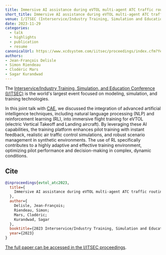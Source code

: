 ```yaml
---
title: Immersive AI assistance during eVTOL multi-agent ATC traffic routing @ I/ITSEC
short_title: Immersive AI assistance during eVTOL multi-agent ATC traffic routing
venue: I/ITSEC (Interservice/Industry Training, Simulation and Education Conference), Orlando, Florida
date: 2023-11-29
categories:
  - talk
  - highlights
  - publication
  - resume
canonicalUrl: https://www.xcdsystem.com/iitsec/proceedings/index.cfm?Year=2023&AbID=121445&CID=1001#View
authors:
- Jean-François Delisle
- Simon Riendeau
- Clodéric Mars
- Sagar Kurandwad
---
```


The [Interservice/Industry Training, Simulation, and Education Conference (I/ITSEC)](https://www.iitsec.org/) is the world's largest event focused on modeling, simulation, and training technologies.

In this joint talk with [CAE](https://www.cae.com), we discussed the integration of advanced artificial intelligence techniques, including natural language processing (NLP) and reinforcement learning (RL), into immersive flight training for eVTOL (electric Vertical Takeoff and Landing aircraft). By leveraging these AI capabilities, the training platform enhances pilot training with instant feedback, realistic air traffic control simulations, and robust scenario management in synthetic environments. The use of RL specifically contributes to a highly adaptive and effective training environment, optimizing pilot performance and decision-making in complex, dynamic conditions.

## Cite

```bibtex
@inproceedings{evtol_atc2023,
  title={
    Immersive AI assistance during eVTOL multi-agent ATC traffic routing
  },
  author={
    Delisle, Jean-François;
    Riendeau, Simon;
    Mars, Clodéric;
    Kurandwad, Sagar
  },
  booktitle={2023 Interservice/Industry Training, Simulation and Education Conference (I/ITSEC)},
  year={2023}
}
```

[The full paper can be accessed in the I/ITSEC proceedings](https://www.xcdsystem.com/iitsec/proceedings/index.cfm?AbID=121445&CID=1001&Year=2023).
